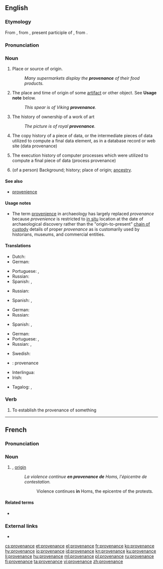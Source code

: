 ==English==

===Etymology===
From {{etyl|fr|en}} {{term|provenance||lang=fr|origin}}, from {{etyl|frm|en}} {{term|provenant||lang=frm}}, present participle of {{term|provenir||lang=frm|come forth, arise}}, from {{etyl|la|en}} {{term|provenio||lang=la|to come forth}}.

===Pronunciation===
{{a|US}} {{IPA|/ˌpɹa.vɛ.nɨns/|lang=en}}

===Noun===
{{wikipedia}}
{{en-noun}}

# Place or source of origin.
#: ''Many supermarkets display the '''provenance''' of their food products.''
# {{context|archaeology|lang=en}} The place and time of origin of some [[artifact]] or other object. See '''Usage note''' below.
#: ''This spear is of Viking '''provenance'''.''
# {{context|arts|lang=en}} The history of ownership of a work of art
#: ''The picture is of royal '''provenance'''.''
# {{context|computing|lang=en}} The copy history of a piece of data, or the intermediate pieces of data utilized to compute a final data element, as in a database record or web site (data provenance)
# {{context|computing|lang=en}} The execution history of computer processes which were utilized to compute a final piece of data (process provenance)
# (of a person) Background; history; place of origin; [[ancestry]].

====See also====
* [[provenience]]

====Usage notes====
* The term [[provenience]] in archaeology has largely replaced ''provenance'' because ''provenience'' is restricted to [[in situ]] location at the date of archaeological discovery rather than the "origin-to-present" [[chain of custody]] details of proper ''provenance'' as is customarily used by historians, museums, and commercial entities.

====Translations====
{{trans-top|place or source of origin}}
* Dutch: {{t+|nl|herkomst}}
* German: {{t+|de|Herkunft|f}}
{{trans-mid}}
* Portuguese: {{t|pt|procedência|f}}, {{t|pt|proveniência|f}}
* Russian: {{t+|ru|происхождение|n|tr=proisxoždénije|sc=Cyrl}}
* Spanish: {{t+|es|procedencia|f}}, {{t|es|proveniencia|f}}
{{trans-bottom}}

{{trans-top|in archaeology: the place and time of origin of some artifact}}
* Russian: {{t+|ru|происхождение|n|tr=proisxoždénie|sc=Cyrl}}
{{trans-mid}}
* Spanish: {{t+|es|procedencia|f}}, {{t|es|proveniencia|f}}

{{trans-bottom}}

{{trans-top|in arts: the history of ownership of a work of art}}
* German: {{t+|de|Provenienz|f}}
* Russian: {{t|ru|провенанс|m|tr=provenáns|sc=Cyrl}}
{{trans-mid}}
* Spanish: {{t+|es|procedencia|f}}, {{t|es|proveniencia|f}}
{{trans-bottom}}

{{trans-top|in computing: the copy history of a piece of data}}
{{trans-mid}}
{{trans-bottom}}

{{trans-top|in computing: the execution history of computer processes}}
{{trans-mid}}
{{trans-bottom}}

{{trans-top|of a person: background, history, place of origin, ancestry}}
* German: {{t+|de|Herkunft|f}}
* Portuguese: {{t|pt|procedência|f}}, {{t|pt|proveniência|f}}
* Russian: {{t+|ru|род|m|tr=rod|sc=Cyrl}}, {{t+|ru|происхождение|n|tr=proisxoždénie|sc=Cyrl}}
{{trans-mid}}
* Swedish: {{t+|sv|härkomst|c}}
{{trans-bottom}}

{{checktrans-top}}
* {{ttbc|fr}}: provenance {{g|f}}
* Interlingua: {{t-check|ia|provenientia}}
* Irish: {{t-check|ga|bunáitíocht|f}}
{{trans-mid}}
* Tagalog: {{t-check|tl|pinanggalingan}}, {{t-check|tl|pinagmulaan}}
{{trans-bottom}}

===Verb===
{{en-verb|provenanc|ing}}

# To establish the provenance of something

----

==French==

===Pronunciation===
{{rfp|lang=fr}}

===Noun===
{{fr-noun|f}}

# {{l|en|provenance}}, [[origin]]
#: ''La violence continue '''en provenance de''' Homs, l'épicentre de contestation.''
#:: Violence continues '''in''' Homs, the epicentre of the protests.

====Related terms====
* {{l|fr|provenir}}

===External links===
* {{R:TLFi}}

[[cs:provenance]]
[[et:provenance]]
[[el:provenance]]
[[fr:provenance]]
[[ko:provenance]]
[[hy:provenance]]
[[io:provenance]]
[[id:provenance]]
[[kn:provenance]]
[[ku:provenance]]
[[li:provenance]]
[[hu:provenance]]
[[ml:provenance]]
[[pl:provenance]]
[[ru:provenance]]
[[fi:provenance]]
[[ta:provenance]]
[[vi:provenance]]
[[zh:provenance]]
